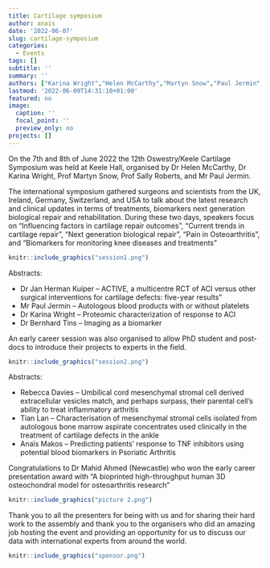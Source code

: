 ```yaml
---
title: Cartilage symposium
author: anais
date: '2022-06-07'
slug: cartilage-symposium
categories:
  - Events
tags: []
subtitle: ''
summary: ''
authors: ["Karina Wright","Helen McCarthy","Martyn Snow","Paul Jermin","Sally Roberts","Jan Herman Kuiper","Oksana Kehoe","Charlotte Hulma","Claire Mennan","Jade Perry","Larissa Rix","Rebecca Davies","Tian Lan","Anais Makos","Jessica Fisher-Stokes"]
lastmod: '2022-06-09T14:31:10+01:00'
featured: no
image:
  caption: ''
  focal_point: ''
  preview_only: no
projects: []
---
```


On the 7th and 8th of June 2022 the 12th Oswestry/Keele Cartilage Symposium was held at Keele
Hall, organised by Dr Helen McCarthy, Dr Karina Wright, Prof Martyn Snow, Prof Sally Roberts,
and Mr Paul Jermin.

The international symposium gathered surgeons and scientists from the UK, Ireland, Germany,
Switzerland, and USA to talk about the latest research and clinical updates in terms of
treatments, biomarkers next generation biological repair and rehabilitation. 
During these two days, speakers focus on “Influencing factors in cartilage repair outcomes”,
“Current trends in cartilage repair”, “Next generation biological repair”, “Pain in
Osteoarthritis”, and “Biomarkers for monitoring knee diseases and treatments”

```r
knitr::include_graphics("session1.png")
```

Abstracts:

  -   Dr Jan Herman Kuiper – ACTIVE, a multicentre RCT of ACI versus other surgical interventions for cartilage defects: five-year results”
  -   Mr Paul Jermin – Autologous blood products with or without platelets
  -   Dr Karina Wright – Proteomic characterization of response to ACI
  -   Dr Bernhard Tins – Imaging as a biomarker


An early career session was also organised to allow PhD student and post-docs to introduce their projects to experts in the field.

```r
knitr::include_graphics("session2.png")
```

Abstracts:

  -   Rebecca Davies – Umbilical cord mesenchymal stromal cell derived extracellular vesicles match, and perhaps surpass, their parental cell’s ability to treat inflammatory arthritis
  -   Tian Lan – Characterisation of mesenchymal stromal cells isolated from autologous bone marrow aspirate concentrates used clinically in the treatment of cartilage defects in the ankle
  -   Anaïs Makos – Predicting patients’ response to TNF inhibitors using potential blood biomarkers in Psoriatic Arthritis


Congratulations to Dr Mahid Ahmed (Newcastle) who won the early career presentation award with “A bioprinted high-throughput human 3D osteochondral model for osteoarthritis research”

```r
knitr::include_graphics("picture 2.png")
```

Thank you to all the presenters for being with us and for sharing their hard work to the assembly and thank you to the organisers who did an amazing job hosting the event and providing an opportunity for us to discuss our data with international experts from around the world.

```r
knitr::include_graphics("sponsor.png")
```

